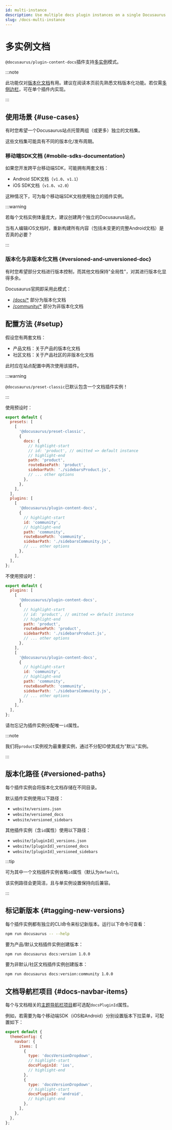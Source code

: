 ```yaml
---
id: multi-instance
description: Use multiple docs plugin instances on a single Docusaurus site.
slug: /docs-multi-instance
---
```


# 多实例文档

`@docusaurus/plugin-content-docs`插件支持[多实例](../../using-plugins.mdx#multi-instance-plugins-and-plugin-ids)模式。

:::note

此功能仅对[版本化文档](./versioning.mdx)有用。建议在阅读本页前先熟悉文档版本化功能。若仅需[多侧边栏](./sidebar/multiple-sidebars.mdx)，可在单个插件内实现。

:::

## 使用场景 {#use-cases}

有时您希望一个Docusaurus站点托管两组（或更多）独立的文档集。

这些文档集可能具有不同的版本化/发布周期。

### 移动端SDK文档 {#mobile-sdks-documentation}

如果您开发跨平台移动端SDK，可能拥有两套文档：

- Android SDK文档（`v1.0`、`v1.1`）
- iOS SDK文档（`v1.0`、`v2.0`）

这种情况下，可为每个移动端SDK文档使用独立的插件实例。

:::warning

若每个文档实例体量庞大，建议创建两个独立的Docusaurus站点。

当有人编辑iOS文档时，重新构建所有内容（包括未变更的完整Android文档）是否真的必要？

:::

### 版本化与非版本化文档 {#versioned-and-unversioned-doc}

有时您希望部分文档进行版本控制，而其他文档保持"全局性"，对其进行版本化显得多余。

Docusaurus官网即采用此模式：

- [/docs/\*](/docs) 部分为版本化文档
- [/community/\*](/community/support) 部分为非版本化文档

## 配置方法 {#setup}

假设您有两套文档：

- 产品文档：关于产品的版本化文档
- 社区文档：关于产品社区的非版本化文档

此时应在站点配置中两次使用该插件。

:::warning

`@docusaurus/preset-classic`已默认包含一个文档插件实例！

:::

使用预设时：

```js title="docusaurus.config.js"
export default {
  presets: [
    [
      '@docusaurus/preset-classic',
      {
        docs: {
          // highlight-start
          // id: 'product', // omitted => default instance
          // highlight-end
          path: 'product',
          routeBasePath: 'product',
          sidebarPath: './sidebarsProduct.js',
          // ... other options
        },
      },
    ],
  ],
  plugins: [
    [
      '@docusaurus/plugin-content-docs',
      {
        // highlight-start
        id: 'community',
        // highlight-end
        path: 'community',
        routeBasePath: 'community',
        sidebarPath: './sidebarsCommunity.js',
        // ... other options
      },
    ],
  ],
};
```

不使用预设时：

```js title="docusaurus.config.js"
export default {
  plugins: [
    [
      '@docusaurus/plugin-content-docs',
      {
        // highlight-start
        // id: 'product', // omitted => default instance
        // highlight-end
        path: 'product',
        routeBasePath: 'product',
        sidebarPath: './sidebarsProduct.js',
        // ... other options
      },
    ],
    [
      '@docusaurus/plugin-content-docs',
      {
        // highlight-start
        id: 'community',
        // highlight-end
        path: 'community',
        routeBasePath: 'community',
        sidebarPath: './sidebarsCommunity.js',
        // ... other options
      },
    ],
  ],
};
```

请勿忘记为插件实例分配唯一`id`属性。

:::note

我们将`product`实例视为最重要实例，通过不分配ID使其成为"默认"实例。

:::

## 版本化路径 {#versioned-paths}

每个插件实例会将版本化文档存储在不同目录。

默认插件实例使用以下路径：

- `website/versions.json`
- `website/versioned_docs`
- `website/versioned_sidebars`

其他插件实例（含`id`属性）使用以下路径：

- `website/[pluginId]_versions.json`
- `website/[pluginId]_versioned_docs`
- `website/[pluginId]_versioned_sidebars`

:::tip

可为其中一个文档插件实例省略`id`属性（默认为`default`)。

该实例路径会更简洁，且与单实例设置保持向后兼容。

:::

## 标记新版本 {#tagging-new-versions}

每个插件实例都有独立的CLI命令来标记新版本。运行以下命令可查看：

```bash npm2yarn
npm run docusaurus -- --help
```

要为产品/默认文档插件实例创建版本：

```bash npm2yarn
npm run docusaurus docs:version 1.0.0
```

要为非默认/社区文档插件实例创建版本：

```bash npm2yarn
npm run docusaurus docs:version:community 1.0.0
```

## 文档导航栏项目 {#docs-navbar-items}

每个与文档相关的[主题导航栏项目](../../api/themes/theme-configuration.mdx#navbar)都可选配`docsPluginId`属性。

例如，若需要为每个移动端SDK（iOS和Android）分别设置版本下拉菜单，可配置如下：

```js title="docusaurus.config.js"
export default {
  themeConfig: {
    navbar: {
      items: [
        {
          type: 'docsVersionDropdown',
          // highlight-start
          docsPluginId: 'ios',
          // highlight-end
        },
        {
          type: 'docsVersionDropdown',
          // highlight-start
          docsPluginId: 'android',
          // highlight-end
        },
      ],
    },
  },
};
```